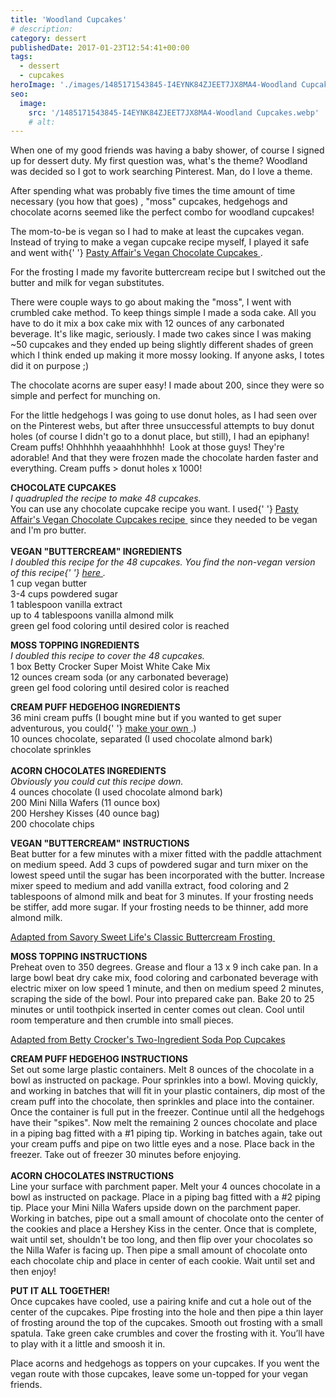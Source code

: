 ```yaml
---
title: 'Woodland Cupcakes'
# description:
category: dessert
publishedDate: 2017-01-23T12:54:41+00:00
tags:
  - dessert
  - cupcakes
heroImage: './images/1485171543845-I4EYNK84ZJEET7JX8MA4-Woodland Cupcakes.webp'
seo:
  image:
    src: '/1485171543845-I4EYNK84ZJEET7JX8MA4-Woodland Cupcakes.webp'
    # alt:
---
```



<div class="sqs-html-content">
	<p>
		When one of my good friends was having a baby shower, of course I signed up
		for dessert duty. My first question was, what's the theme? Woodland was
		decided so I got to work searching Pinterest. Man, do I love a theme. 
	</p>
	<p>
		After spending what was probably five times the time amount of time
		necessary (you how that goes) , "moss" cupcakes, hedgehogs and chocolate
		acorns seemed like the perfect combo for woodland cupcakes!
	</p>
</div>
<div
	class="image-block-outer-wrapper layout-caption-hidden design-layout-inline"
	data-test="image-block-inline-outer-wrapper"
>
	<figure class="sqs-block-image-figure intrinsic">
		<div
			class="image-block-wrapper"
			data-animation-role="image"
			data-animation-override=""
		>
			<div class="sqs-image-shape-container-element has-aspect-ratio">
				<Picture
					src={ContentImage1}
					alt="woodland cupcakes | sarah makes stuff"
				></Picture>
			</div>
		</div>
	</figure>
</div>
<div class="sqs-html-content">
	<p>
		The mom-to-be is vegan so I had to make at least the cupcakes vegan. Instead
		of trying to make a vegan cupcake recipe myself, I played it safe and went
		with{' '}
		<a
			target="_blank"
			href="http://www.pastryaffair.com/blog/vegan-chocolate-cupcakes.html"
		>
			Pasty Affair's Vegan Chocolate Cupcakes
		</a>
		. 
	</p>
	<p>
		For the frosting I made my favorite buttercream recipe but I switched out
		the butter and milk for vegan substitutes. 
	</p>
	<p>
		There were couple ways to go about making the "moss", I went with crumbled
		cake method. To keep things simple I made a soda cake. All you have to do it
		mix a box cake mix with 12 ounces of any carbonated beverage. It's like
		magic, seriously. I made two cakes since I was making ~50 cupcakes and they
		ended up being slightly different shades of green which I think ended up
		making it more mossy looking. If anyone asks, I totes did it on purpose ;)
	</p>
	<p>
		The chocolate acorns are super easy! I made about 200, since they were so
		simple and perfect for munching on. 
	</p>
</div>
<div
	class="image-block-outer-wrapper layout-caption-hidden design-layout-inline"
	data-test="image-block-inline-outer-wrapper"
>
	<figure class="sqs-block-image-figure intrinsic">
		<div
			class="image-block-wrapper"
			data-animation-role="image"
			data-animation-override=""
		>
			<div class="sqs-image-shape-container-element has-aspect-ratio">
				<Picture
					src={ContentImage2}
					alt="woodland cupcakes | sarah makes stuff"
				></Picture>
			</div>
		</div>
	</figure>
</div>
<div class="sqs-html-content">
	<p>
		For the little hedgehogs I was going to use donut holes, as I had seen over
		on the Pinterest webs, but after three unsuccessful attempts to buy donut
		holes (of course I didn't go to a donut place, but still), I had an
		epiphany! Cream puffs! Ohhhhhh yeaaahhhhhh!  Look at those guys! They're
		adorable! And that they were frozen made the chocolate harden faster and
		everything. Cream puffs &gt; donut holes x 1000!
	</p>
</div>
<div
	class="image-block-outer-wrapper layout-caption-hidden design-layout-inline"
	data-test="image-block-inline-outer-wrapper"
>
	<figure class="sqs-block-image-figure intrinsic">
		<div
			class="image-block-wrapper"
			data-animation-role="image"
			data-animation-override=""
		>
			<div class="sqs-image-shape-container-element has-aspect-ratio">
				<Picture
					src={ContentImage3}
					alt="woodland cupcakes | sarah makes stuff"
				></Picture>
			</div>
		</div>
	</figure>
</div>
<div
	class="image-block-outer-wrapper layout-caption-hidden design-layout-inline"
	data-test="image-block-inline-outer-wrapper"
>
	<figure class="sqs-block-image-figure intrinsic">
		<div
			class="image-block-wrapper"
			data-animation-role="image"
			data-animation-override=""
		>
			<div class="sqs-image-shape-container-element has-aspect-ratio">
				<Picture
					src={ContentImage4}
					alt="woodland cupcakes | sarah makes stuff"
				></Picture>
			</div>
		</div>
	</figure>
</div>
<div
	class="image-block-outer-wrapper layout-caption-hidden design-layout-inline"
	data-test="image-block-inline-outer-wrapper"
>
	<figure class="sqs-block-image-figure intrinsic">
		<div
			class="image-block-wrapper"
			data-animation-role="image"
			data-animation-override=""
		>
			<div class="sqs-image-shape-container-element has-aspect-ratio">
				<Picture
					src={ContentImage5}
					alt="woodland cupcakes | sarah makes stuff"
				></Picture>
			</div>
		</div>
	</figure>
</div>
<div
	class="image-block-outer-wrapper layout-caption-hidden design-layout-inline"
	data-test="image-block-inline-outer-wrapper"
>
	<figure class="sqs-block-image-figure intrinsic">
		<div
			class="image-block-wrapper"
			data-animation-role="image"
			data-animation-override=""
		>
			<div class="sqs-image-shape-container-element has-aspect-ratio">
				<Picture
					src={ContentImage6}
					alt="woodland cupcakes | sarah makes stuff"
				></Picture>
			</div>
		</div>
	</figure>
</div>
<div class="sqs-html-content">
	<p>
		<strong>CHOCOLATE CUPCAKES</strong>
		<br />
		<em>I quadrupled the recipe to make 48 cupcakes.</em>
		<br />
		You can use any chocolate cupcake recipe you want. I used{' '}
		<a
			target="_blank"
			href="http://www.pastryaffair.com/blog/vegan-chocolate-cupcakes.html"
		>
			Pasty Affair's Vegan Chocolate Cupcakes recipe
		</a>
		 since they needed to be vegan and I'm pro butter. 
		<br />
		<br />
		<strong>VEGAN "BUTTERCREAM" INGREDIENTS</strong>
		<br />
		<em>
			I doubled this recipe for the 48 cupcakes. You find the non-vegan version
			of this recipe{' '}
			<a
				target="_blank"
				href="http://savorysweetlife.com/2010/03/buttercream-frosting/"
			>
				here
			</a>
			.
		</em>
		<br />1 cup vegan butter
		<br />
		3-4 cups powdered sugar
		<br />1 tablespoon vanilla extract
		<br />
		up to 4 tablespoons vanilla almond milk
		<br />
		green gel food coloring until desired color is reached
	</p>
	<p>
		<strong>MOSS TOPPING INGREDIENTS</strong>
		<br />
		<em>I doubled this recipe to cover the 48 cupcakes.</em>
		<br />1 box Betty Crocker Super Moist White Cake Mix
		<br />
		12 ounces cream soda (or any carbonated beverage)
		<br />
		green gel food coloring until desired color is reached
	</p>
	<p>
		<strong>CREAM PUFF HEDGEHOG INGREDIENTS</strong>
		<br />
		36 mini cream puffs (I bought mine but if you wanted to get super
		adventurous, you could{' '}
		<a
			target="_blank"
			href="http://lovelylittlekitchen.com/classic-cream-puffs/"
		>
			make your own
		</a>
		.)
		<br />
		10 ounces chocolate, separated (I used chocolate almond bark)
		<br />
		chocolate sprinkles
		<br />
		<br />
		<strong>ACORN CHOCOLATES INGREDIENTS</strong>
		<br />
		<em>Obviously you could cut this recipe down.</em>
		<br />4 ounces chocolate (I used chocolate almond bark)
		<br />
		200 Mini Nilla Wafers (11 ounce box)
		<br />
		200 Hershey Kisses (40 ounce bag)
		<br />
		200 chocolate chips
	</p>
	<p>
		<strong>VEGAN "BUTTERCREAM" INSTRUCTIONS</strong>
		<br />
		Beat butter for a few minutes with a mixer fitted with the paddle attachment
		on medium speed. Add 3 cups of powdered sugar and turn mixer on the lowest
		speed until the sugar has been incorporated with the butter. Increase mixer
		speed to medium and add vanilla extract, food coloring and 2 tablespoons of
		almond milk and beat for 3 minutes. If your frosting needs be stiffer, add
		more sugar. If your frosting needs to be thinner, add more almond milk.
	</p>
	<p>
		<a
			target="_blank"
			href="http://savorysweetlife.com/2010/03/buttercream-frosting/"
		>
			Adapted from Savory Sweet Life's Classic Buttercream Frosting
		</a>
		 
	</p>
	<p>
		<strong>MOSS TOPPING INSTRUCTIONS</strong>
		<br />
		Preheat oven to 350 degrees. Grease and flour a 13 x 9 inch cake pan. In a
		large bowl beat dry cake mix, food coloring and carbonated beverage with
		electric mixer on low speed 1 minute, and then on medium speed 2 minutes,
		scraping the side of the bowl. Pour into prepared cake pan. Bake 20 to 25
		minutes or until toothpick inserted in center comes out clean. Cool until
		room temperature and then crumble into small pieces. 
	</p>
	<p>
		<a
			target="_blank"
			href="http://savorysweetlife.com/2010/03/buttercream-frosting/"
		>
			Adapted from Betty Crocker's Two-Ingredient Soda Pop Cupcakes
		</a>
	</p>
	<p>
		<strong>CREAM PUFF HEDGEHOG INSTRUCTIONS</strong>
		<br />
		Set out some large plastic containers. Melt 8 ounces of the chocolate in a
		bowl as instructed on package. Pour sprinkles into a bowl. Moving quickly,
		and working in batches that will fit in your plastic containers, dip most of
		the cream puff into the chocolate, then sprinkles and place into the
		container. Once the container is full put in the freezer. Continue until all
		the hedgehogs have their "spikes". Now melt the remaining 2 ounces chocolate
		and place in a piping bag fitted with a #1 piping tip. Working in batches
		again, take out your cream puffs and pipe on two little eyes and a nose.
		Place back in the freezer. Take out of freezer 30 minutes before enjoying. 
		<br />
		<br />
		<strong>ACORN CHOCOLATES INSTRUCTIONS</strong>
		<br />
		Line your surface with parchment paper. Melt your 4 ounces chocolate in a
		bowl as instructed on package. Place in a piping bag fitted with a #2 piping
		tip. Place your Mini Nilla Wafers upside down on the parchment paper.
		Working in batches, pipe out a small amount of chocolate onto the center of
		the cookies and place a Hershey Kiss in the center. Once that is complete,
		wait until set, shouldn't be too long, and then flip over your chocolates so
		the Nilla Wafer is facing up. Then pipe a small amount of chocolate onto
		each chocolate chip and place in center of each cookie. Wait until set and
		then enjoy!
	</p>
	<p>
		<strong>PUT IT ALL TOGETHER!</strong>
		<br />
		Once cupcakes have cooled, use a pairing knife and cut a hole out of the
		center of the cupcakes. Pipe frosting into the hole and then pipe a thin
		layer of frosting around the top of the cupcakes. Smooth out frosting with a
		small spatula. Take green cake crumbles and cover the frosting with it.
		You’ll have to play with it a little and smoosh it in. 
	</p>
	<p>
		Place acorns and hedgehogs as toppers on your cupcakes. If you went the
		vegan route with those cupcakes, leave some un-topped for your vegan
		friends. 
	</p>
</div>
